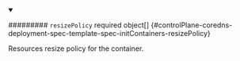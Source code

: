 


<details className="config-field" data-expandable="true" open>
<summary>

######### `resizePolicy` <span className="config-field-required" data-required="false">required</span> <span className="config-field-type">object[]</span> <span className="config-field-default"></span> <span className="config-field-enum"></span> {#controlPlane-coredns-deployment-spec-template-spec-initContainers-resizePolicy}

Resources resize policy for the container.

</summary>

<PartialResizepolicyreference />


</details>
